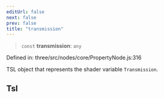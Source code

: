 ```yaml
---
editUrl: false
next: false
prev: false
title: "transmission"
---
```


> `const` **transmission**: `any`

Defined in: three/src/nodes/core/PropertyNode.js:316

TSL object that represents the shader variable `Transmission`.

## Tsl
